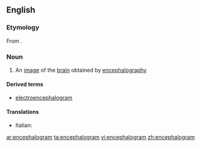 ==English==

===Etymology===
From {{confix|encephal|gram}}.

===Noun===
{{en-noun}}

# {{medicine}} An [[image]] of the [[brain]] obtained by [[encephalography]]

====Derived terms====
* [[electroencephalogram]]

====Translations====
{{trans-top|an image of the brain obtained by encephalography}}
* Italian: {{t-|it|encefalogramma|m}}
{{trans-mid}}
{{trans-bottom}}

[[ar:encephalogram]]
[[ta:encephalogram]]
[[vi:encephalogram]]
[[zh:encephalogram]]